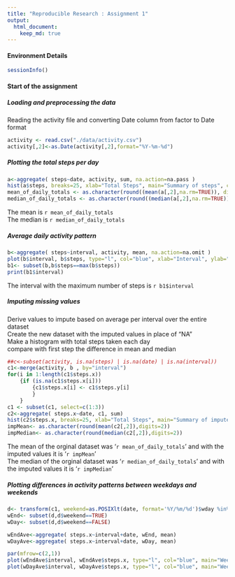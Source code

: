 ```yaml
---
title: "Reproducible Research : Assignment 1"
output:
  html_document:
    keep_md: true
---
```


#### Environment Details

```r
sessionInfo()
```

#### Start of the assignment 

#####  Loading and preprocessing the data  

Reading the activity file and converting Date column from factor to Date format
```r
activity <- read.csv("./data/activity.csv")
activity[,2]<-as.Date(activity[,2],format="%Y-%m-%d")

```
  
##### Plotting the total steps per day  
```r
a<-aggregate( steps~date, activity, sum, na.action=na.pass )
hist(a$steps, breaks=25, xlab="Total Steps", main="Summary of steps", col="blue")
mean_of_daily_totals <- as.character(round((mean(a[,2],na.rm=TRUE)), digits=2))
median_of_daily_totals <- as.character(round((median(a[,2],na.rm=TRUE)), digits=2))

```
The mean is `r mean_of_daily_totals`  
The median is `r median_of_daily_totals`


##### Average daily activity pattern    

```r
b<-aggregate( steps~interval, activity, mean, na.action=na.omit )
plot(b$interval, b$steps, type="l", col="blue", xlab="Interval", ylab="Average steps", main="")
b1<- subset(b,b$steps==max(b$steps))
print(b1$interval)
```
The interval with the maximum number of steps is `r b1$interval`

##### Imputing missing values    
Derive values to impute based on average per interval over the entire dataset    
Create the new dataset with the imputed values in place of "NA"  
Make a histogram with total steps taken each day    
compare with first step the difference in mean and median  

```r
##c<-subset(activity, is.na(steps) | is.na(date) | is.na(interval))
c1<-merge(activity, b , by="interval")
for(i in 1:length(c1$steps.x))
    {if (is.na(c1$steps.x[i])) 
        {c1$steps.x[i] <- c1$steps.y[i]
        }
    }
c1 <- subset(c1, select=c(1:3))
c2<-aggregate( steps.x~date, c1, sum)
hist(c2$steps.x, breaks=25, xlab="Total Steps", main="Summary of imputed steps", col="blue")
impMean<- as.character(round(mean(c2[,2]),digits=2))
impMedian<- as.character(round(median(c2[,2]),digits=2))
```
The mean of the orginal dataset was '`r mean_of_daily_totals`' and with the imputed values it is '`r impMean`'  
The median of the orginal dataset was '`r median_of_daily_totals`' and with  the imputed values it is '`r impMedian`'  

##### Plotting differences in activity patterns between weekdays and weekends

```r

d<- transform(c1, weekend=as.POSIXlt(date, format='%Y/%m/%d')$wday %in% c(0, 6))
wEnd<- subset(d,d$weekend==TRUE)
wDay<- subset(d,d$weekend==FALSE)

wEndAve<-aggregate( steps.x~interval+date, wEnd, mean)
wDayAve<-aggregate( steps.x~interval+date, wDay, mean)

par(mfrow=c(2,1))
plot(wEndAve$interval, wEndAve$steps.x, type="l", col="blue", main="Weekend", xlab="Interval", ylab="Number of steps")
plot(wDayAve$interval, wDayAve$steps.x, type="l", col="blue", main="Weekday", xlab="Interval", ylab="Number of steps")

```
